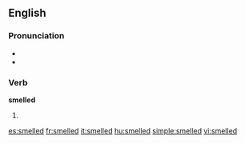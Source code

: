 ==English==

===Pronunciation===
* {{IPA|/'smεld/}}
* {{rhymes|ɛld}}

===Verb===
'''smelled'''

# {{past of|smell}}

[[es:smelled]]
[[fr:smelled]]
[[it:smelled]]
[[hu:smelled]]
[[simple:smelled]]
[[vi:smelled]]